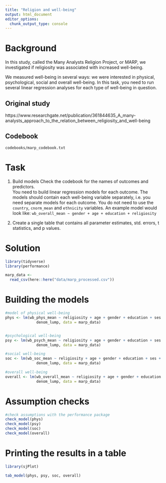 ---
title: "Religion and well-being"
output: html_document
editor_options: 
  chunk_output_type: console
---

# Background
In this study, called the Many Analysts Religion Project, or MARP, we investigated if religiosity was associated with increased well-being. 

We measured well-being in several ways: we were interested in physical, psychological, social and overall well-being. In this task, you need to run several linear regression analyses for each type of well-being in question.

## Original study
https://www.researchgate.net/publication/361844635_A_many-analysts_approach_to_the_relation_between_religiosity_and_well-being

## Codebook
`codebooks/marp_codebook.txt`

# Task

1) Build models
Check the codebook for the names of outcomes and predictors.  
You need to build linear regression models for each outcome. The models should contain each well-being variable separately, i.e. you need separate models for each outcome. You do not need to use the `country`, `cnorm_mean` and `ethnicity` variables.
An example model would look like: `wb_overall_mean ~ gender + age + education + religiosity`

2) Create a single table that contains all parameter estimates, std. errors, t statistics, and p values.

# Solution
```{r}
library(tidyverse)
library(performance)

marp_data <- 
  read_csv(here::here("data/marp_processed.csv"))
```

# Building the models
```{r}
#model of physical well-being
phys <- lm(wb_phys_mean ~ religiosity + age + gender + education + ses +
              denom_lump, data = marp_data)


#psychological well-being
psy <- lm(wb_psych_mean ~ religiosity + age + gender + education + ses +
              denom_lump, data = marp_data)

#social well-being
soc <- lm(wb_soc_mean ~ religiosity + age + gender + education + ses +
              denom_lump, data = marp_data)

#overall well-being
overall <- lm(wb_overall_mean ~ religiosity + age + gender + education + ses +
              denom_lump, data = marp_data)

```


# Assumption checks
```{r}
#check assumptions with the performance package
check_model(phys)
check_model(psy)
check_model(soc)
check_model(overall)

```


# Printing the results in a table
```{r}
library(sjPlot) 

tab_model(phys, psy, soc, overall)

```
